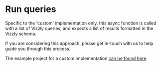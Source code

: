 # Run queries

Specific to the 'custom' implementation only, this async function is called with a list of Vizzly queries, and expects a list of results formatted in the Vizzly schema.

If you are considering this approach, please get in-touch with us to help guide you through this process.

The example project for a custom implementation [can be found here](https://github.com/vizzly-co/library-examples/blob/e6a7ee3bd167cadec5bbab65fa6d7639d5025c7a/examples/next-js/pages/custom.jsx#L10-L49).